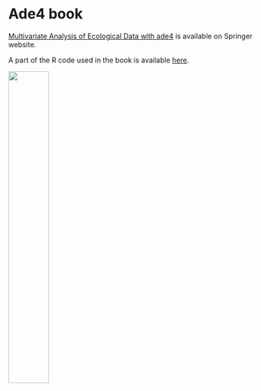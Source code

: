 # Ade4 book

[Multivariate Analysis of Ecological Data with ade4](https://link.springer.com/book/10.1007/978-1-4939-8850-1) is available on Springer website.

A part of the R code used in the book is available [here](https://ade4.shinyapps.io/Book/).

<img src="https://media.springernature.com/full/springer-static/cover-hires/book/978-1-4939-8850-1?as=webp"  width="40%" height="40%">
